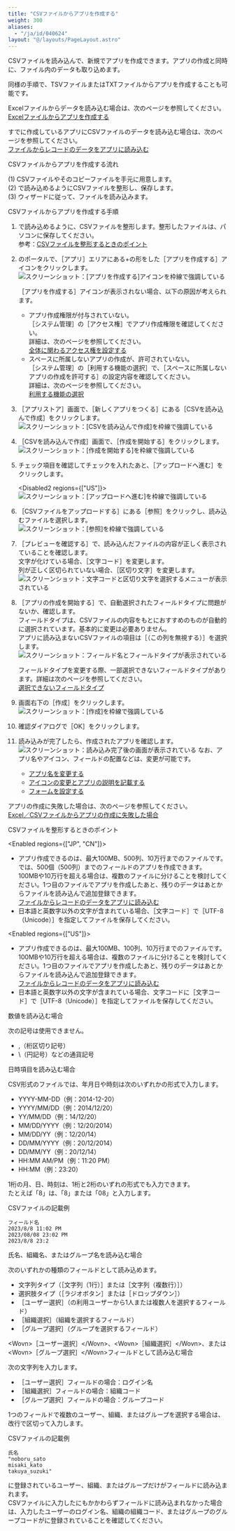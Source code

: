 ```yaml
---
title: "CSVファイルからアプリを作成する"
weight: 300
aliases:
  - "/ja/id/040624"
layout: "@/layouts/PageLayout.astro"
---
```




CSVファイルを読み込んで、新規でアプリを作成できます。アプリの作成と同時に、ファイル内のデータも取り込めます。

<Note>

同様の手順で、TSVファイルまたはTXTファイルからアプリを作成することも可能です。

</Note>

Excelファイルからデータを読み込む場合は、次のページを参照してください。  
[Excelファイルからアプリを作成する](/k/ja/id/040625.html)

すでに作成しているアプリにCSVファイルのデータを読み込む場合は、次のページを参照してください。  
[ファイルからレコードのデータをアプリに読み込む](/k/ja/id/040724.html)

<Heading id="app_csv_add_app_csv_10">CSVファイルからアプリを作成する流れ</Heading>

(1) CSVファイルやそのコピーファイルを手元に用意します。   
(2) <Kintone />で読み込めるようにCSVファイルを整形し、保存します。   
(3) ウィザードに従って、ファイルを読み込みます。

<Heading id="app_csv_add_app_csv_20">CSVファイルからアプリを作成する手順</Heading>

1. <Kintone />で読み込めるように、CSVファイルを整形します。整形したファイルは、パソコンに保存してください。  
  参考：[CSVファイルを整形するときのポイント](#app_csv_add_app_csv_30)

1. <Kintone />のポータルで、<Wovn>［アプリ］</Wovn>エリアにある+の形をした<Wovn>［アプリを作成する］</Wovn>アイコンをクリックします。  
   <Img src="/k/kintone/img-ja/add_app_csv_img02.png" alt="スクリーンショット：[アプリを作成する]アイコンを枠線で強調している" />

   <Note>

   <Wovn>［アプリを作成する］</Wovn>アイコンが表示されない場合、以下の原因が考えられます。

   * アプリ作成権限が付与されていない。  
     <Wovn>［<Kintone />システム管理］</Wovn>の<Wovn>［アクセス権］</Wovn>でアプリ作成権限を確認してください。  
     詳細は、次のページを参照してください。  
     [<Kintone />全体に関わるアクセス権を設定する](/k/ja/id/040867.html)
   * スペースに所属しないアプリの作成が、許可されていない。  
     <Wovn>［<Kintone />システム管理］</Wovn>の<Wovn>［利用する機能の選択］</Wovn>で、<Wovn>［スペースに所属しないアプリの作成を許可する］</Wovn>の設定内容を確認してください。  
     詳細は、次のページを参照してください。  
     [利用する機能の選択](/k/ja/id/04031.html#admin_feature_activation_3010)

   </Note>

1. <Wovn>［<Kintone />アプリストア］</Wovn>画面で、<Wovn>［新しくアプリをつくる］</Wovn>にある<Wovn>［CSVを読み込んで作成］</Wovn>をクリックします。  
   <Img src="/k/kintone/img-ja/add_app_csv_img04.png" alt="スクリーンショット：[CSVを読み込んで作成]を枠線で強調している" />

1. <Wovn>［CSVを読み込んで作成］</Wovn>画面で、<Wovn>［作成を開始する］</Wovn>をクリックします。  
   <Img src="/k/kintone/img-ja/add_app_csv_img09.png" alt="スクリーンショット：[作成を開始する]を枠線で強調している" />

1. チェック項目を確認してチェックを入れたあと、<Wovn>［アップロードへ進む］</Wovn>をクリックします。

   <Disabled2 regions={["US"]}>
   <Img src="/k/kintone/img-ja/add_app_csv_img10.png" alt="スクリーンショット：[アップロードへ進む]を枠線で強調している" />

   </Disabled2>

1. <Wovn>［CSVファイルをアップロードする］</Wovn>にある<Wovn>［参照］</Wovn>をクリックし、読み込むファイルを選択します。  
   <Img src="/k/kintone/img-ja/add_app_csv_img03.png" alt="スクリーンショット：[参照]を枠線で強調している" />

1. <Wovn>［プレビューを確認する］</Wovn>で、読み込んだファイルの内容が正しく表示されていることを確認します。  
  文字が化けている場合、<Wovn>［文字コード］</Wovn>を変更します。  
  列が正しく区切られていない場合、<Wovn>［区切り文字］</Wovn>を変更します。  
   <Img src="/k/kintone/img-ja/add_app_csv_img05.png" alt="スクリーンショット：文字コードと区切り文字を選択するメニューが表示されている" />

1. <Wovn>［アプリの作成を開始する］</Wovn>で、自動選択されたフィールドタイプに問題がないか、確認します。  
  フィールドタイプは、CSVファイルの内容をもとにおすすめのものが自動的に選択されています。基本的に変更は必要ありません。  
  アプリに読み込まないCSVファイルの項目は<Wovn>［（この列を無視する）］</Wovn>を選択します。  
   <Img src="/k/kintone/img-ja/add_app_csv_img06.png" alt="スクリーンショット：フィールド名とフィールドタイプが表示されている" />

   <Note>

   フィールドタイプを変更する際、一部選択できないフィールドタイプがあります。詳細は次のページを参照してください。  
   [選択できないフィールドタイプ](/k/ja/id/040629.html#app_csv_suggestedtype_30)

   </Note>

1. 画面右下の<Wovn>［作成］</Wovn>をクリックします。  
   <Img src="/k/kintone/img-ja/add_app_csv_img08.png" alt="スクリーンショット：[作成]を枠線で強調している" />

1. 確認ダイアログで<Wovn>［OK］</Wovn>をクリックします。

1. 読み込みが完了したら、作成されたアプリを確認します。  
   <Img src="/k/kintone/img-ja/add_app_csv_img07.png" alt="スクリーンショット：読み込み完了後の画面が表示されている" />
  なお、アプリ名やアイコン、フィールドの配置などは、変更が可能です。

   * [アプリ名を変更する](/k/ja/id/040472.html)
   * [アイコンの変更とアプリの説明を記載する](/k/ja/id/040475.html)
   * [フォームを設定する](/k/ja/id/040554.html)

アプリの作成に失敗した場合は、次のページを参照してください。  
[Excel／CSVファイルからアプリの作成に失敗した場合](/k/ja/id/040626.html)

<Heading id="app_csv_add_app_csv_30">CSVファイルを整形するときのポイント</Heading>

<Enabled regions={["JP", "CN"]}>

* アプリ作成できるのは、最大100MB、500列、10万行までのファイルです。  
  <Kintone />では、500個（500列）までのフィールドのアプリを作成できます。  
  100MBや10万行を超える場合は、複数のファイルに分けることを検討してください。1つ目のファイルでアプリを作成したあと、残りのデータはあとからファイルを読み込んで追加登録できます。  
  [ファイルからレコードのデータをアプリに読み込む](/k/ja/id/040724.html)
* 日本語と英数字以外の文字が含まれている場合、<Wovn>［文字コード］</Wovn>で<Wovn>［UTF-8（Unicode）］</Wovn>を指定してファイルを保存してください。

</Enabled>

<Enabled regions={["US"]}>

* アプリ作成できるのは、最大100MB、100列、10万行までのファイルです。  
  100MBや10万行を超える場合は、複数のファイルに分けることを検討してください。1つ目のファイルでアプリを作成したあと、残りのデータはあとからファイルを読み込んで追加登録できます。  
  [ファイルからレコードのデータをアプリに読み込む](/k/ja/id/040724.html)
* 日本語と英数字以外の文字が含まれている場合、文字コードに<Wovn>［文字コード］</Wovn>で<Wovn>［UTF-8（Unicode）］</Wovn>を指定してファイルを保存してください。

</Enabled>

<Heading level={3} id="app_csv_add_app_csv_3010">数値を読み込む場合</Heading>

次の記号は使用できません。

* ,（桁区切り記号）
* \（円記号）などの通貨記号

<Heading level={3} id="app_csv_add_app_csv_3020">日時項目を読み込む場合</Heading>

CSV形式のファイルでは、年月日や時刻は次のいずれかの形式で入力します。

* YYYY-MM-DD（例：2014-12-20）
* YYYY/MM/DD（例：2014/12/20）
* YY/MM/DD（例：14/12/20）
* MM/DD/YYYY（例：12/20/2014）
* MM/DD/YY（例：12/20/14）
* DD/MM/YYYY（例：20/12/2014）
* DD/MM/YY（例：20/12/14）
* HH:MM AM/PM（例：11:20 PM）
* HH:MM（例：23:20）

1桁の月、日、時刻は、1桁と2桁のいずれの形式でも入力できます。  
たとえば「8」は、「8」または「08」と入力します。

<Heading level={4} id="app_csv_add_app_csv_302010">CSVファイルの記載例</Heading>

```plaintext {copy=true}
フィールド名
2023/8/8 11:02 PM
2023/08/08 23:02 PM
2023/8/8 23:2

```

<Heading level={3} id="app_csv_add_app_csv_3030">氏名、組織名、またはグループ名を読み込む場合</Heading>

次のいずれかの種類のフィールドとして読み込めます。

* 文字列タイプ（<Wovn>［文字列（1行）］</Wovn>または<Wovn>［文字列（複数行）］</Wovn>）
* 選択肢タイプ（<Wovn>［ラジオボタン］</Wovn>または<Wovn>［ドロップダウン］</Wovn>）
* <Wovn>［ユーザー選択］</Wovn>（<Kintone />の利用ユーザーから1人または複数人を選択するフィールド）
* <Wovn>［組織選択］</Wovn>（組織を選択するフィールド）
* <Wovn>［グループ選択］</Wovn>（グループを選択するフィールド）

<Heading level={3} id="app_csv_add_app_csv_3040">&lt;Wovn&gt;［ユーザー選択］&lt;/Wovn&gt;、&lt;Wovn&gt;［組織選択］&lt;/Wovn&gt;、または&lt;Wovn&gt;［グループ選択］&lt;/Wovn&gt;フィールドとして読み込む場合</Heading>

次の文字列を入力します。

* <Wovn>［ユーザー選択］</Wovn>フィールドの場合：ログイン名
* <Wovn>［組織選択］</Wovn>フィールドの場合：組織コード
* <Wovn>［グループ選択］</Wovn>フィールドの場合：グループコード

1つのフィールドで複数のユーザー、組織、またはグループを選択する場合は、改行で区切って入力します。

<Heading level={4} id="app_csv_add_app_csv_303010">CSVファイルの記載例</Heading>

```plaintext {copy=true}
氏名
"noboru_sato
misaki_kato
takuya_suzuki"

```

<Note>

<Kintone />に登録されているユーザー、組織、またはグループだけがフィールドに読み込まれます。  
CSVファイルに入力したにもかかわらずフィールドに読み込まれなかった場合は、入力したユーザーのログイン名、組織の組織コード、またはグループのグループコードが<Kintone />に登録されていることを確認してください。

</Note>
